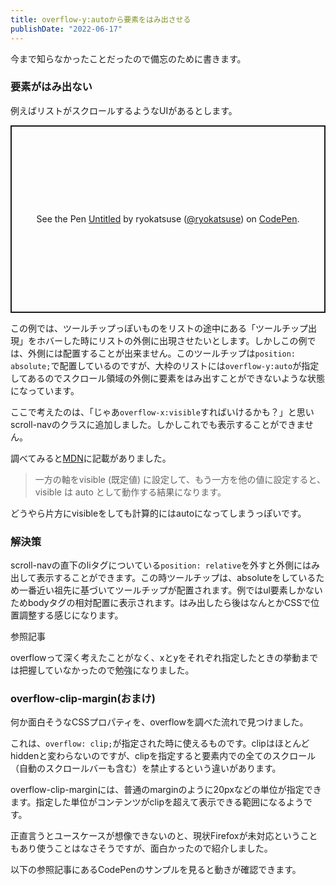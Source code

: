 ```yaml
---
title: overflow-y:autoから要素をはみ出させる
publishDate: "2022-06-17"
---
```




今まで知らなかったことだったので備忘のために書きます。

### 要素がはみ出ない

例えばリストがスクロールするようなUIがあるとします。

<p class="codepen" data-height="300" data-default-tab="html,result" data-slug-hash="YzegmVb" data-user="ryokatsuse" style="height: 300px; box-sizing: border-box; display: flex; align-items: center; justify-content: center; border: 2px solid; margin: 1em 0; padding: 1em;">
  <span>See the Pen <a href="https://codepen.io/ryokatsuse/pen/YzegmVb">
  Untitled</a> by ryokatsuse (<a href="https://codepen.io/ryokatsuse">@ryokatsuse</a>)
  on <a href="https://codepen.io">CodePen</a>.</span>
</p>
<script async src="https://cpwebassets.codepen.io/assets/embed/ei.js"></script>


この例では、ツールチップっぽいものをリストの途中にある「ツールチップ出現」をホバーした時にリストの外側に出現させたいとします。しかしこの例では、外側には配置することが出来ません。このツールチップは```position: absolute;```で配置しているのですが、大枠のリストには```overflow-y:auto```が指定してあるのでスクロール領域の外側に要素をはみ出すことができないような状態になっています。

ここで考えたのは、「じゃあ```overflow-x:visible```すればいけるかも？」と思いscroll-navのクラスに追加しました。しかしこれでも表示することができません。

調べてみると[MDN](https://developer.mozilla.org/ja/docs/Web/CSS/overflow#%E8%A7%A3%E8%AA%AC)に記載がありました。

> 一方の軸をvisible (既定値) に設定して、もう一方を他の値に設定すると、 visible は auto として動作する結果になります。

どうやら片方にvisibleをしても計算的にはautoになってしまうっぽいです。

### 解決策

scroll-navの直下のliタグについている```position: relative```を外すと外側にはみ出して表示することができます。この時ツールチップは、absoluteをしているため一番近い祖先に基づいてツールチップが配置されます。例ではul要素しかないためbodyタグの相対配置に表示されます。はみ出したら後はなんとかCSSで位置調整する感じになります。

参照記事
<LinkCard url="https://css-tricks.com/popping-hidden-overflow/" />

overflowって深く考えたことがなく、xとyをそれぞれ指定したときの挙動までは把握していなかったので勉強になりました。


### overflow-clip-margin(おまけ)

何か面白そうなCSSプロパティを、overflowを調べた流れで見つけました。

<LinkCard url="https://developer.mozilla.org/en-US/docs/Web/CSS/overflow-clip-margin" />

これは、```overflow: clip;```が指定された時に使えるものです。clipはほとんどhiddenと変わらないのですが、clipを指定すると要素内での全てのスクロール（自動のスクロールバーも含む）を禁止するという違いがあります。

overflow-clip-marginには、普通のmarginのように20pxなどの単位が指定できます。指定した単位がコンテンツがclipを超えて表示できる範囲になるようです。

正直言うとユースケースが想像できないのと、現状Firefoxが未対応ということもあり使うことはなさそうですが、面白かったので紹介しました。

以下の参照記事にあるCodePenのサンプルを見ると動きが確認できます。

<LinkCard url="https://css-tricks.com/almanac/properties/o/overflow-clip-margin/" />
